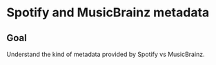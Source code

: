 # Spotify and MusicBrainz metadata

::: {.callout-note}
# Goal
Understand the kind of metadata provided by Spotify vs MusicBrainz.
:::


